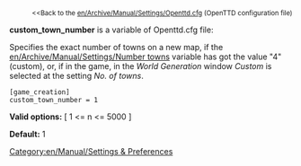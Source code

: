 
:<small><<Back to the [[en/Archive/Manual/Settings/Openttd.cfg]] (OpenTTD configuration file)</small>


'''custom_town_number''' is a variable of Openttd.cfg file:

Specifies the exact number of towns on a new map, if the [[en/Archive/Manual/Settings/Number towns]] variable has got the value "4" (custom), or, if in the game, in the ''World Generation'' window ''Custom'' is selected at the setting ''No. of towns''.

<pre>
[game_creation]
custom_town_number = 1
</pre>

'''Valid options:''' [ 1 <= n <= 5000 ]

'''Default:''' 1


[[Category:en/Manual/Settings & Preferences]]